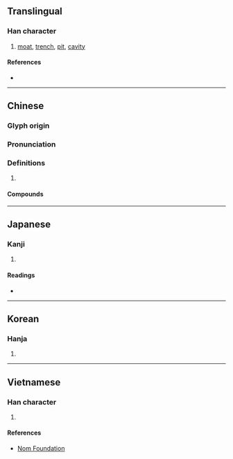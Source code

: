 {{character info/new}}
{{also|堑}}
==Translingual==

===Han character===
{{Han char|rn=32|rad=土|as=11|sn=14|four=52104|canj=JLG|ids=⿱斬土}}

# [[moat]], [[trench]], [[pit]], [[cavity]]

====References====
* {{Han ref|kx=0237.030|dkj=05394|dj=0475.090|hdz=10478.080|uh=5879|ud=22649|bh=B9D5|bd=47573}}

----

==Chinese==
{{zh-forms|s=堑}}

===Glyph origin===
{{Han etym}}

===Pronunciation===
{{zh-pron
|m=qiàn
|c=cim3
|mc=y
|oc=y
|cat=
}}

===Definitions===
{{zh-hanzi}}

# {{rfdef|zh}}

====Compounds====
{{zh-der|地塹|坑塹|塹坑|塹壕|壕塹|壘塹|天塹|欲塹|溝塹|長江天塹|高城深塹|高壁深塹|高壘深塹}}

----

==Japanese==

===Kanji===
{{ja-kanji|grade=|rs=土11}}

# {{defn|lang=ja|sort=土11}}

====Readings====
* {{ja-readings|goon=[[せん]] (sen)|kanon=[[せん]] (sen)|kanyoon=[[ざん]] (zan)|kun=[[ほり]] (hori)}}

----

==Korean==

===Hanja===
{{ko-hanja|hangeul=참|rv=cham|mr=ch'am}}

# {{defn|lang=ko|sort=土11}}

----

==Vietnamese==

===Han character===
{{vi-hantu|[[khiếm]]|rs=土11}}

# {{defn|lang=vi|sort=土11}}

====References====
* [http://nomfoundation.org/common/nom_details.php?codepoint=5879 Nom Foundation]